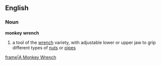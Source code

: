 == English ==
=== Noun ===
'''monkey wrench'''
# a tool of the [[wrench]] variety, with adjustable lower or upper jaw to grip different types of [[nut]]s or [[pipe]]s

[[image:Monkey_wrench.jpg|frame|A Monkey Wrench]]